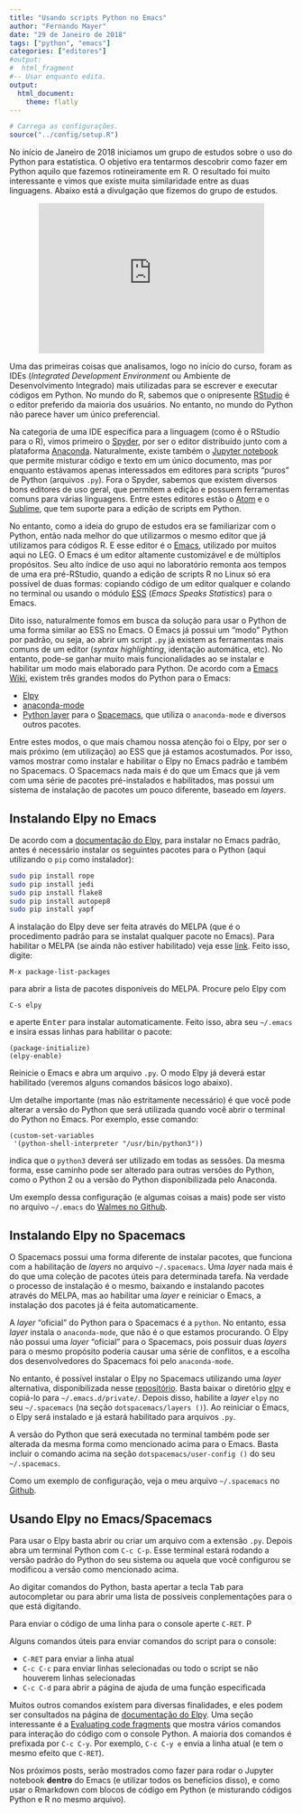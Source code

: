 ```yaml
---
title: "Usando scripts Python no Emacs"
author: "Fernando Mayer"
date: "29 de Janeiro de 2018"
tags: ["python", "emacs"]
categories: ["editores"]
#output:
#  html_fragment
#-- Usar enquanto edita.
output:
  html_document:
    theme: flatly
---
```


```r
# Carrega as configurações.
source("../config/setup.R")
```

No início de Janeiro de 2018 iniciamos um grupo de estudos sobre o uso
do Python para estatística. O objetivo era tentarmos descobrir como
fazer em Python aquilo que fazemos rotineiramente em R. O resultado foi
muito interessante e vimos que existe muita similaridade entre as duas
linguagens. Abaixo está a divulgação que fizemos do grupo de estudos.

<p align="center">
<iframe src="https://www.facebook.com/plugins/post.php?href=https%3A%2F%2Fwww.facebook.com%2Fleg.ufpr%2Fposts%2F935006519988723&width=400&show_text=false&height=266&appId" width="400" height="266" style="border:none;overflow:hidden" scrolling="no" frameborder="0" allowTransparency="true"></iframe>
</p>

Uma das primeiras coisas que analisamos, logo no início do curso, foram
as IDEs (*Integrated Development Environment* ou Ambiente de
Desenvolvimento Integrado) mais utilizadas para se escrever e executar
códigos em Python. No mundo do R, sabemos que o onipresente
[RStudio](https://www.rstudio.com) é o editor preferido da maioria dos
usuários. No entanto, no mundo do Python não parece haver um único
preferencial.

Na categoria de uma IDE específica para a linguagem (como é o RStudio
para o R), vimos primeiro o
[Spyder](https://pythonhosted.org/spyder/index.html), por ser o editor
distribuído junto com a plataforma [Anaconda](https://anaconda.org).
Naturalmente, existe também o [Jupyter notebook](http://jupyter.org) que
permite misturar código e texto em um único documento, mas por enquanto
estávamos apenas interessados em editores para scripts "puros" de Python
(arquivos `.py`). Fora o Spyder, sabemos que existem diversos bons
editores de uso geral, que permitem a edição e possuem ferramentas
comuns para várias linguagens. Entre estes editores estão o
[Atom](https://atom.io) e o [Sublime](https://www.sublimetext.com), que
tem suporte para a edição de scripts em Python.

No entanto, como a ideia do grupo de estudos era se familiarizar com o
Python, então nada melhor do que utilizarmos o mesmo editor que já
utilizamos para códigos R. E esse editor é o
[Emacs](https://www.gnu.org/software/emacs), utilizado por muitos aqui
no LEG. O Emacs é um editor altamente customizável e de múltiplos
propósitos. Seu alto índice de uso aqui no laboratório remonta aos
tempos de uma era pré-RStudio, quando a edição de scripts R no Linux só
era possível de duas formas: copiando código de um editor qualquer e
colando no terminal ou usando o módulo [ESS](http://ess.r-project.org)
(*Emacs Speaks Statistics*) para o Emacs.

Dito isso, naturalmente fomos em busca da solução para usar o Python de
uma forma similar ao ESS no Emacs. O Emacs já possui um "modo" Python
por padrão, ou seja, ao abrir um script `.py` já existem as ferramentas
mais comuns de um editor (*syntax highlighting*, identação automática,
etc). No entanto, pode-se ganhar muito mais funcionalidades ao se
instalar e habilitar um modo mais elaborado para Python. De acordo com a
[Emacs Wiki](https://www.emacswiki.org/emacs/PythonProgrammingInEmacs),
existem três grandes modos do Python para o Emacs:

- [Elpy](https://github.com/jorgenschaefer/elpy)
- [anaconda-mode](https://github.com/proofit404/anaconda-mode)
- [Python
  layer](https://github.com/syl20bnr/spacemacs/tree/master/layers/%2Blang/python)
  para o [Spacemacs](http://spacemacs.org), que utiliza o
  `anaconda-mode` e diversos outros pacotes.

Entre estes modos, o que mais chamou nossa atenção foi o Elpy, por ser o
mais próximo (em utilização) ao ESS que já estamos acostumados. Por
isso, vamos mostrar como instalar e habilitar o Elpy no Emacs padrão e
também no Spacemacs. O Spacemacs nada mais é do que um Emacs que já vem
com uma série de pacotes pré-instalados e habilitados, mas possui um
sistema de instalação de pacotes um pouco diferente, baseado em
*layers*.

## Instalando Elpy no Emacs

De acordo com a [documentação do
Elpy](https://github.com/jorgenschaefer/elpy), para instalar no Emacs
padrão, antes é necessário instalar os seguintes pacotes para o Python
(aqui utilizando o `pip` como instalador):

```sh
sudo pip install rope
sudo pip install jedi
sudo pip install flake8
sudo pip install autopep8
sudo pip install yapf
```

A instalação do Elpy deve ser feita através do MELPA (que é o
procedimento padrão para se instalat qualquer pacote no Emacs). Para
habilitar o MELPA (se ainda não estiver habilitado) veja esse
[link](https://www.emacswiki.org/emacs/MELPA). Feito isso, digite:

```
M-x package-list-packages
```

para abrir a lista de pacotes disponíveis do MELPA. Procure pelo Elpy
com

```
C-s elpy
```

e aperte <kbd>Enter</kbd> para instalar automaticamente. Feito isso,
abra seu `~/.emacs` e insira essas linhas para habilitar o pacote:

```
(package-initialize)
(elpy-enable)
```

Reinicie o Emacs e abra um arquivo `.py`. O modo Elpy já deverá estar
habilitado (veremos alguns comandos básicos logo abaixo).

Um detalhe importante (mas não estritamente necessário) é que você pode
alterar a versão do Python que será utilizada quando você abrir o
terminal do Python no Emacs. Por exemplo, esse comando:

```
(custom-set-variables
 '(python-shell-interpreter "/usr/bin/python3"))
```

indica que o `python3` deverá ser utilizado em todas as sessões. Da
mesma forma, esse caminho pode ser alterado para outras versões do
Python, como o Python 2 ou a versão do Python disponibilizada pelo
Anaconda.

Um exemplo dessa configuração (e algumas coisas a mais) pode ser visto
no arquivo `~/.emacs` do [Walmes no
Github](https://github.com/walmes/emacs/blob/master/dotemacs.el).

## Instalando Elpy no Spacemacs

O Spacemacs possui uma forma diferente de instalar pacotes, que funciona
com a habilitação de *layers* no arquivo `~/.spacemacs`. Uma *layer*
nada mais é do que uma coleção de pacotes úteis para determinada tarefa.
Na verdade o processo de instalação é o mesmo, baixando e instalando
pacotes através do MELPA, mas ao habilitar uma *layer* e reiniciar o
Emacs, a instalação dos pacotes já é feita automaticamente.

A *layer* "oficial" do Python para o Spacemacs é a `python`. No entanto,
essa *layer* instala o `anaconda-mode`, que não é o que estamos
procurando. O Elpy não possui uma *layer* "oficial" para o Spacemacs,
pois possuir duas *layers* para o mesmo propósito poderia causar uma
série de conflitos, e a escolha dos desenvolvedores do Spacemacs foi
pelo `anaconda-mode`.

No entanto, é possível instalar o Elpy no Spacemacs utilizando uma
*layer* alternativa, disponibilizada nesse
[repositório](https://github.com/rgemulla/spacemacs-layers). Basta
baixar o diretório
[elpy](https://github.com/rgemulla/spacemacs-layers/tree/master/+lang/elpy)
e copiá-lo para `~/.emacs.d/private/`. Depois disso, habilite a *layer*
`elpy` no seu `~/.spacemacs` (na seção `dotspacemacs/layers ()`). Ao
reiniciar o Emacs, o Elpy será instalado e já estará habilitado para
arquivos `.py`.

A versão do Python que será executada no terminal também pode ser
alterada da mesma forma como mencionado acima para o Emacs. Basta
incluir o comando acima na seção `dotspacemacs/user-config ()` do seu
`~/.spacemacs`.

Como um exemplo de configuração, veja o meu arquivo `~/.spacemacs` no
[Github](https://github.com/fernandomayer/spacemacs/blob/master/spacemacs.el).

## Usando Elpy no Emacs/Spacemacs

Para usar o Elpy basta abrir ou criar um arquivo com a extensão `.py`.
Depois abra um terminal Python com `C-c C-p`. Esse terminal estará
rodando a versão padrão do Python do seu sistema ou aquela que você
configurou se modificou a versão como mencionado acima.

Ao digitar comandos do Python, basta apertar a tecla <kbd>Tab</kbd> para
autocompletar ou para abrir uma lista de possíveis conplementações para
o que está digitando.

Para enviar o código de uma linha para o console aperte `C-RET`. P

Alguns comandos úteis para enviar comandos do script para o console:

- `C-RET` para enviar a linha atual
- `C-c C-c` para enviar linhas selecionadas ou todo o script se não
  houverem linhas selecionadas
- `C-c C-d` para abrir a página de ajuda de uma função especificada

Muitos outros comandos existem para diversas finalidades, e eles podem
ser consultados na página de [documentação do
Elpy](https://elpy.readthedocs.io/en/latest/ide.html). Uma seção
interessante é a [Evaluating code
fragments](https://elpy.readthedocs.io/en/latest/ide.html#evaluating-code-fragments)
que mostra vários comandos para interação do código com o console
Python. A maioria dos comandos é prefixada por `C-c C-y`. Por exemplo,
`C-c C-y e` envia a linha atual (e tem o mesmo efeito que `C-RET`).

Nos próximos posts, serão mostrados como fazer para rodar o Jupyter
notebook **dentro** do Emacs (e utilizar todos os benefícios disso), e
como usar o Rmarkdown com blocos de código em Python (e misturando
códigos Python e R no mesmo arquivo).
